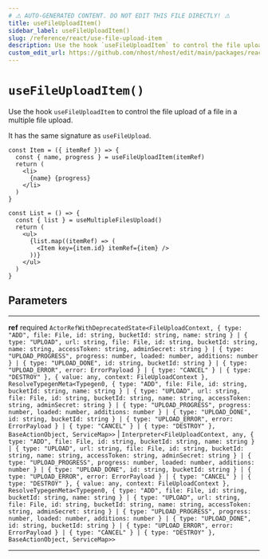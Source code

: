 ```yaml
---
# ⚠️ AUTO-GENERATED CONTENT. DO NOT EDIT THIS FILE DIRECTLY! ⚠️
title: useFileUploadItem()
sidebar_label: useFileUploadItem()
slug: /reference/react/use-file-upload-item
description: Use the hook `useFileUploadItem` to control the file upload of a file in a multiple file upload.
custom_edit_url: https://github.com/nhost/nhost/edit/main/packages/react/src/useFileUpload.ts#L58
---
```


# `useFileUploadItem()`

Use the hook `useFileUploadItem` to control the file upload of a file in a multiple file upload.

It has the same signature as `useFileUpload`.

```tsx
const Item = ({ itemRef }) => {
  const { name, progress } = useFileUploadItem(itemRef)
  return (
    <li>
      {name} {progress}
    </li>
  )
}

const List = () => {
  const { list } = useMultipleFilesUpload()
  return (
    <ul>
      {list.map((itemRef) => (
        <Item key={item.id} itemRef={item} />
      ))}
    </ul>
  )
}
```

## Parameters

---

**<span className="parameter-name">ref</span>** <span className="optional-status">required</span> `ActorRefWithDeprecatedState<FileUploadContext, { type: "ADD", file: File, id: string, bucketId: string, name: string } | { type: "UPLOAD", url: string, file: File, id: string, bucketId: string, name: string, accessToken: string, adminSecret: string } | { type: "UPLOAD_PROGRESS", progress: number, loaded: number, additions: number } | { type: "UPLOAD_DONE", id: string, bucketId: string } | { type: "UPLOAD_ERROR", error: ErrorPayload } | { type: "CANCEL" } | { type: "DESTROY" }, { value: any, context: FileUploadContext }, ResolveTypegenMeta<Typegen0, { type: "ADD", file: File, id: string, bucketId: string, name: string } | { type: "UPLOAD", url: string, file: File, id: string, bucketId: string, name: string, accessToken: string, adminSecret: string } | { type: "UPLOAD_PROGRESS", progress: number, loaded: number, additions: number } | { type: "UPLOAD_DONE", id: string, bucketId: string } | { type: "UPLOAD_ERROR", error: ErrorPayload } | { type: "CANCEL" } | { type: "DESTROY" }, BaseActionObject, ServiceMap>>` | `Interpreter<FileUploadContext, any, { type: "ADD", file: File, id: string, bucketId: string, name: string } | { type: "UPLOAD", url: string, file: File, id: string, bucketId: string, name: string, accessToken: string, adminSecret: string } | { type: "UPLOAD_PROGRESS", progress: number, loaded: number, additions: number } | { type: "UPLOAD_DONE", id: string, bucketId: string } | { type: "UPLOAD_ERROR", error: ErrorPayload } | { type: "CANCEL" } | { type: "DESTROY" }, { value: any, context: FileUploadContext }, ResolveTypegenMeta<Typegen0, { type: "ADD", file: File, id: string, bucketId: string, name: string } | { type: "UPLOAD", url: string, file: File, id: string, bucketId: string, name: string, accessToken: string, adminSecret: string } | { type: "UPLOAD_PROGRESS", progress: number, loaded: number, additions: number } | { type: "UPLOAD_DONE", id: string, bucketId: string } | { type: "UPLOAD_ERROR", error: ErrorPayload } | { type: "CANCEL" } | { type: "DESTROY" }, BaseActionObject, ServiceMap>>`

---

